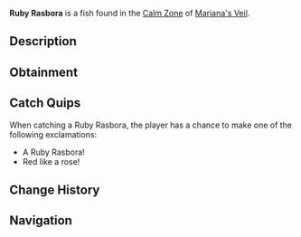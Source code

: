 {{FishInfobox
|image          = Ruby Rasbora.png
|rarity         = Rare
|sea            = First Sea
|location       = [[Calm Zone]]
|sublocation    = 
|sources        = Fishing Rod
|radar_location = 
|xp             = 350
|weather        = Clear
|time           = Night
|season         = Winter
|bait           = Squid
|base_weight    = 100
|base_value     = 1400
|weight_range   = 60.5
|base_chance    = 20
|base_resil     = 70
}}
'''Ruby Rasbora''' is a {{Rarity|Rare}} fish found in the [[Calm Zone]] of [[Mariana's Veil]].

== Description ==
{{Description|A small, red fish with ruby-like scales that shimmer in the light.|Bestiary Entry}}

== Obtainment ==
{{Description|Located in clear waters with a glistening red shine, typically during cold nights.|Bestiary Hint}}
{{Fish Availability|
Mariana's Veil/Calm Zone
|top_rods      = 
Leviathan's Fang Rod\342980.98\246994.1;
Trident Rod\334057.37\244408.8;
Free Spirit Rod\327142.51\239349.64;
Azure Of Lagoon\299913.77\214173.44;
Krampus's Rod\296375.16\310429.39;
Adventurer's Rod\281291.48\292019.75;
Fischer's Rod\283192.1\293992.85;
Plastic Rod\282591.79\289507.17;
Fast Rod\294300.72\309325.13;
Magma Rod\286433.67\300006.11;
No-Life Rod\295852.33\238119.27;
Depthseeker Rod\276180.87\201604.6;
Seraphic Rod\276073.44\236280.26;
Challenger's Rod\275755.26\216434.34;
Blazebringer Rod\273995.55\200465.34;
Verdant Shear Rod\273221.26\201560.23;
Rod Of The Forgotten Fang\272928.7\215776.56;
Ethereal Prism Rod\272752.52\255689.99;
Rod Of The Depths\271956.9\199714.81;
Zeus Rod\270029.93\201410.83;
Rod Of The Exalted One\269100.92\194685.99;
Avalanche Rod\258621.35\184993.44;
Volcanic Rod\249120.61\192277.82;
Steady Rod\119413.57\92003.42
|recommended   = Trident Rod
}}

== Catch Quips ==
When catching a Ruby Rasbora, the player has a chance to make one of the following exclamations:
* A Ruby Rasbora!
* Red like a rose!

== Change History ==
{{Change History|{{subst:Current Version}}}}

== Navigation ==
{{Fish Navbox|Calm Zone}}